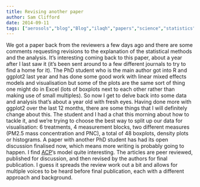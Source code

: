 ```yaml
---
title: Revising another paper
author: Sam Clifford
date: 2014-09-11
tags: ["aerosols","blog","Blog","ilaqh","papers","science","statistics"]
---
```


We got a paper back from the reviewers a few days ago and there are some comments requesting revisions to the explanation of the statistical methods and the analysis. It's interesting coming back to this paper, about a year after I last saw it (it's been sent around to a few different journals to try to find a home for it). The PhD student who is the main author got into R and ggplot2 last year and has done some good work with linear mixed effects models and visualisation but some of the plots are the same sort of thing one might do in Excel (lots of boxplots next to each other rather than making use of small multiples). So now I get to delve back into some data and analysis that's about a year old with fresh eyes. Having done more with ggplot2 over the last 12 months, there are some things that I will definitely change about this. The student and I had a chat this morning about how to tackle it, and we're trying to choose the best way to split up our data for visualisation: 6 treatments, 4 measurement blocks, two different measures (PM2.5 mass concentration and PNC), a total of 48 boxplots, density plots or histograms. A paper with another PhD student has had its open discussion finalised now, which means more writing is probably going to happen. I find [ACP](http://www.atmos-chem-phys.net/)'s model quite interesting. The articles are peer reviewed, published for discussion, and then revised by the authors for final publication. I guess it spreads the review work out a bit and allows for multiple voices to be heard before final publication, each with a different approach and background.